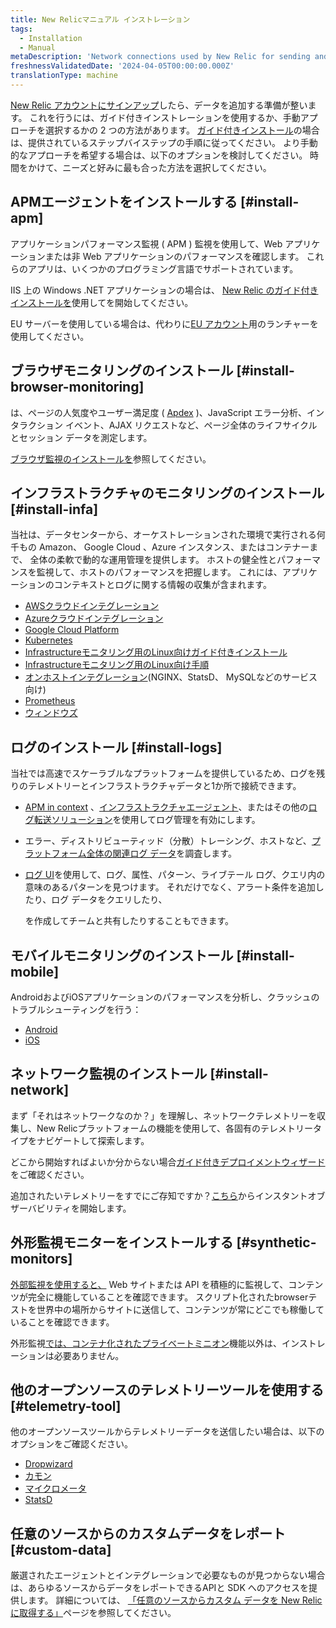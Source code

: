 ```yaml
---
title: New Relicマニュアル インストレーション
tags:
  - Installation
  - Manual
metaDescription: 'Network connections used by New Relic for sending and receiving data: IP addresses, domains, ports, endpoints.'
freshnessValidatedDate: '2024-04-05T00:00:00.000Z'
translationType: machine
---
```


[New Relic アカウントにサインアップ](https://newrelic.com/signup)したら、データを追加する準備が整います。 これを行うには、ガイド付きインストレーションを使用するか、手動アプローチを選択するかの 2 つの方法があります。 [ガイド付きインストール](https://one.newrelic.com/launcher/nr1-core.explorer?pane=eyJuZXJkbGV0SWQiOiJucjEtY29yZS5saXN0aW5nIn0=&cards%5B0%5D=eyJuZXJkbGV0SWQiOiJucjEtaW5zdGFsbC1uZXdyZWxpYy5ucjEtaW5zdGFsbC1uZXdyZWxpYyIsImFjdGl2ZUNvbXBvbmVudCI6IlZUU09FbnZpcm9ubWVudCIsInBhdGgiOiJndWlkZWQifQ==)の場合は、提供されているステップバイステップの手順に従ってください。 より手動的なアプローチを希望する場合は、以下のオプションを検討してください。 時間をかけて、ニーズと好みに最も合った方法を選択してください。

## APMエージェントをインストールする [#install-apm]

アプリケーションパフォーマンス監視 ( APM ) 監視を使用して、Web アプリケーションまたは非 Web アプリケーションのパフォーマンスを確認します。 これらのアプリは、いくつかのプログラミング言語でサポートされています。

<TechTileGrid>
  <TechTile
    name="C agent"
    icon="logo-c"
    to="/docs/agents/c-sdk/install-configure/install-c-sdk-compile-link-your-code/"
  />

  <TechTile
    name="Go agent"
    icon="logo-go"
    to="/docs/agents/go-agent/get-started/get-new-relic-go/"
  />

  <TechTile
    name="Java agent"
    icon="logo-java"
    to="/docs/agents/java-agent/installation/install-java-agent/"
  />

  <TechTile
    name=".NET agent"
    icon="logo-dotnet"
    to="/install/dotnet"
  />

  <TechTile
    name="Node.js agent"
    icon="logo-nodejs"
    to="/docs/agents/nodejs-agent/installation-configuration/install-maintain-nodejs"
  />

  <TechTile
    name="PHP agent"
    icon="logo-php"
    to="/docs/agents/php-agent/installation/php-agent-installation-overview"
  />

  <TechTile
    name="Python agent"
    icon="logo-python"
    to="/docs/apm/agents/python-agent/installation"
  />

  <TechTile
    name="Ruby agent"
    icon="logo-ruby"
    to="/docs/agents/ruby-agent/installation-configuration/ruby-agent-installation"
  />
</TechTileGrid>

IIS 上の Windows .NET アプリケーションの場合は、 [New Relic のガイド付きインストールを](https://one.newrelic.com/launcher/nr1-core.home?pane=eyJuZXJkbGV0SWQiOiJucjEtY29yZS5ob21lLXNjcmVlbiJ9&cards%5B0%5D=eyJuZXJkbGV0SWQiOiJucjEtaW5zdGFsbC1uZXdyZWxpYy5ucjEtaW5zdGFsbC1uZXdyZWxpYyIsInBhdGgiOiJhcG0iLCJsYW5ndWFnZSI6ICJkb3RuZXQiLCAicmVjaXBlTmFtZSI6ICJkb3RuZXQtYWdlbnQtaW5zdGFsbGVyIiwgImluaXRpYWxBY3Rpb25JbmRleCI6MiwiYWNjb3VudElkIjpudWxsfQ==)使用して<InlinePopover type="apm"/>を開始してください。

EU サーバーを使用している場合は、代わりに[EU アカウント](https://one.eu.newrelic.com/launcher/nr1-core.home?pane=eyJuZXJkbGV0SWQiOiJucjEtY29yZS5ob21lLXNjcmVlbiJ9&cards%5B0%5D=eyJuZXJkbGV0SWQiOiJucjEtaW5zdGFsbC1uZXdyZWxpYy5ucjEtaW5zdGFsbC1uZXdyZWxpYyIsInBhdGgiOiJhcG0iLCJsYW5ndWFnZSI6ICJkb3RuZXQiLCAicmVjaXBlTmFtZSI6ICJkb3RuZXQtYWdlbnQtaW5zdGFsbGVyIiwgImluaXRpYWxBY3Rpb25JbmRleCI6MiwiYWNjb3VudElkIjpudWxsfQ==)用のランチャーを使用してください。

## ブラウザモニタリングのインストール [#install-browser-monitoring]

<InlinePopover type="browser"/>は、ページの人気度やユーザー満足度 ( [Apdex](/docs/apm/new-relic-apm/apdex/apdex-measure-user-satisfaction/) )、JavaScript エラー分析、インタラクション イベント、AJAX リクエストなど、ページ全体のライフサイクルとセッション データを測定します。

[ブラウザ監視のインストールを](/docs/browser/browser-monitoring/installation/install-browser-monitoring-agent/)参照してください。

## インフラストラクチャのモニタリングのインストール [#install-infa]

当社は、データセンターから、オーケストレーションされた環境で実行される何千もの Amazon、 Google Cloud 、Azure インスタンス、またはコンテナーまで、<InlinePopover type="infrastructure"/> 全体の柔軟で動的な運用管理を提供します。 ホストの健全性とパフォーマンスを監視して、ホストのパフォーマンスを把握します。 これには、アプリケーションのコンテキストとログに関する情報の収集が含まれます。

* [AWSクラウドインテグレーション](/docs/infrastructure/amazon-integrations/connect/connect-aws-new-relic-infrastructure-monitoring/)
* [Azureクラウドインテグレーション](/docs/infrastructure/microsoft-azure-integrations/get-started/activate-azure-integrations/)
* [Google Cloud Platform](/docs/infrastructure/google-cloud-platform-integrations/get-started/connect-google-cloud-platform-services-new-relic/)
* [Kubernetes](/docs/kubernetes-pixie/kubernetes-integration/installation/kubernetes-integration-install-configure/)
* [Infrastructureモニタリング用のLinux向けガイド付きインストール](https://one.newrelic.com/launcher/nr1-core.explorer?pane=eyJuZXJkbGV0SWQiOiJucjEtY29yZS5saXN0aW5nIn0=&cards%5B0%5D=eyJuZXJkbGV0SWQiOiJucjEtaW5zdGFsbC1uZXdyZWxpYy5ucjEtaW5zdGFsbC1uZXdyZWxpYyIsImFjdGl2ZUNvbXBvbmVudCI6IlZUU09FbnZpcm9ubWVudCIsInBhdGgiOiJndWlkZWQifQ==)
* [Infrastructureモニタリング用のLinux向け手順](/docs/infrastructure/install-infrastructure-agent/linux-installation/install-infrastructure-monitoring-agent-linux/#manual-install)
* [オンホストインテグレーション](/docs/infrastructure/host-integrations/installation/install-infrastructure-host-integrations/)(NGINX、StatsD、 MySQLなどのサービス向け)
* [Prometheus](/docs/infrastructure/prometheus-integrations/get-started/send-prometheus-metric-data-new-relic/)
* [ウィンドウズ](/docs/infrastructure/install-infrastructure-agent/windows-installation/install-infrastructure-monitoring-agent-windows/#install-manual)

## ログのインストール [#install-logs]

当社では高速でスケーラブルな<InlinePopover type="logs"/>プラットフォームを提供しているため、ログを残りのテレメトリーとインフラストラクチャデータと1か所で接続できます。

* [APM in context](/docs/logs/logs-context/get-started-logs-context/) 、[インフラストラクチャエージェント](/docs/logs/forward-logs/forward-your-logs-using-infrastructure-agent/)、またはその他の[ログ転送ソリューション](/docs/logs/forward-logs/enable-log-management-new-relic/)を使用してログ管理を有効にします。

* エラー、ディストリビューティッド（分散）トレーシング、ホストなど、[プラットフォーム全体の関連ログ データ](/docs/logs/logs-context/get-started-logs-context/#response-time-example)を調査します。

* [ログ UI](/docs/logs/ui-data/use-logs-ui/)を使用して、ログ、属性、パターン、ライブテール ログ、クエリ内の意味のあるパターンを見つけます。 それだけでなく、アラート条件を追加したり、ログ データをクエリしたり、

  <InlinePopover type="dashboards"/>

  を作成してチームと共有したりすることもできます。

## モバイルモニタリングのインストール [#install-mobile]

AndroidおよびiOSアプリケーションのパフォーマンスを分析し、クラッシュのトラブルシューティングを行う：

* [Android](/docs/mobile-monitoring/new-relic-mobile-android/get-started/introduction-new-relic-mobile-android/)
* [iOS](/docs/mobile-monitoring/new-relic-mobile-ios/get-started/introduction-new-relic-mobile-ios/)

## ネットワーク監視のインストール [#install-network]

まず「それはネットワークなのか？」を理解し、ネットワークテレメトリーを収集し、New Relicプラットフォームの機能を使用して、各固有のテレメトリータイプをナビゲートして探索します。

どこから開始すればよいか分からない場合[ガイド付きデプロイメントウィザード](https://one.newrelic.com/network-performance-monitoring)をご確認ください。

追加されたいテレメトリーをすでにご存知ですか？[こちら](https://onenr.io/0VjYDqkZ3R0)からインスタントオブザーバビリティを開始します。

## 外形監視モニターをインストールする [#synthetic-monitors]

[外部監視を使用すると、](/docs/synthetics/synthetic-monitoring/getting-started/get-started-synthetic-monitoring/) Web サイトまたは API を積極的に監視して、コンテンツが完全に機能していることを確認できます。 スクリプト化されたbrowserテストを世界中の場所からサイトに送信して、コンテンツが常にどこでも稼働していることを確認できます。

外形監視[では、コンテナ化されたプライベートミニオン](/docs/synthetics/synthetic-monitoring/private-locations/install-containerized-private-minions-cpms/)機能以外は、インストレーションは必要ありません。

## 他のオープンソースのテレメトリーツールを使用する [#telemetry-tool]

他のオープンソースツールからテレメトリーデータを送信したい場合は、以下のオプションをご確認ください。

* [Dropwizard](/docs/more-integrations/open-source-telemetry-integrations/dropwizard/dropwizard-reporter/)
* [カモン](/docs/more-integrations/open-source-telemetry-integrations/kamon/kamon-reporter/)
* [マイクロメータ](/docs/more-integrations/open-source-telemetry-integrations/micrometer/micrometer-metrics-registry)
* [StatsD](/docs/more-integrations/open-source-telemetry-integrations/statsd/statsd-monitoring-integration)

## 任意のソースからのカスタムデータをレポート [#custom-data]

厳選されたエージェントとインテグレーションで必要なものが見つからない場合は、あらゆるソースからデータをレポートできるAPIと SDK へのアクセスを提供します。 詳細については、 [「任意のソースからカスタム データを New Relic に取得する」](/docs/data-apis/custom-data/get-custom-data-from-any-source/)ページを参照してください。